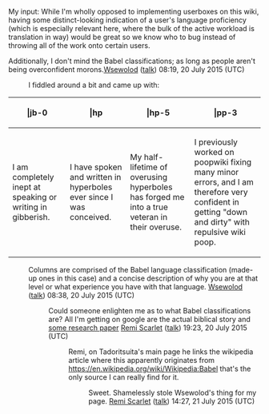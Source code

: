 My input: 
While I'm wholly opposed to implementing userboxes on this wiki, having some distinct-looking indication of a user's language proficiency (which is especially relevant here, where the bulk of the active workload is translation in way) would be great so we know who to bug instead of throwing all of the work onto certain users.

Additionally, I don't mind the Babel classifications; as long as people aren't being overconfident morons.[[User:Wsewolod|Wsewolod]] ([[User talk:Wsewolod|talk]]) 08:19, 20 July 2015 (UTC)

:I fiddled around a bit and came up with:
{| class="wikitable" style="text-align:center; border:1px solid darkblue; background: lightblue; {{border-radius|5px}};"
! |jb-0
! |hp
! |hp-5
! |pp-3
|-
|I am completely inept at speaking or writing in gibberish. 
|I have spoken and written in hyperboles ever since I was conceived.
|My half-lifetime of overusing hyperboles has forged me into a true veteran in their overuse.
|I previously worked on poopwiki fixing many minor errors, and I am therefore very confident in getting "down and dirty" with repulsive wiki poop.
|}
:Columns are comprised of the Babel language classification (made-up ones in this case) and a concise description of why you are at that level or what experience you have with that language. [[User:Wsewolod|Wsewolod]] ([[User talk:Wsewolod|talk]]) 08:38, 20 July 2015 (UTC)
::Could someone enlighten me as to what Babel classifications are? All I'm getting on google are the actual biblical story and [http://www.ncbi.nlm.nih.gov/pubmed/7896199 some research paper] [[User:Remi Scarlet|Remi Scarlet]] ([[User talk:Remi Scarlet|talk]]) 19:23, 20 July 2015 (UTC)
:::Remi, on Tadoritsuita's main page he links the wikipedia article where this apparently originates from https://en.wikipedia.org/wiki/Wikipedia:Babel that's the only source I can really find for it.
::::Sweet. Shamelessly stole Wsewolod's thing for my page. [[User:Remi Scarlet|Remi Scarlet]] ([[User talk:Remi Scarlet|talk]]) 14:27, 21 July 2015 (UTC)